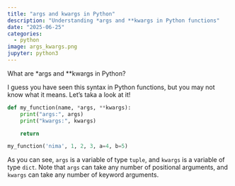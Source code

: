 ```yaml
---
title: "args and kwargs in Python"
description: "Understanding *args and **kwargs in Python functions"
date: "2025-06-25"
categories:
  - python
image: args_kwargs.png
jupyter: python3
---
```


What are *args and **kwargs in Python?

I guess you have seen this syntax in Python functions, but you may not know what it means. Let's taka a look at it!

```python
def my_function(name, *args, **kwargs):
    print("args:", args)
    print("kwargs:", kwargs)    

    return

my_function('nima', 1, 2, 3, a=4, b=5)
```


As you can see, `args` is a variable of type `tuple`, and `kwargs` is a variable of type `dict`. Note that `args` can take any number of positional arguments, and `kwargs` can take any number of keyword arguments.
